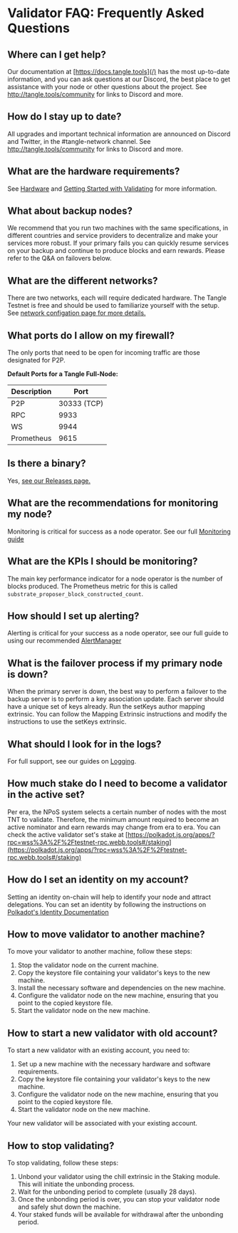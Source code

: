 # Validator FAQ: Frequently Asked Questions

## Where can I get help?

Our documentation at [https://docs.tangle.tools](/) has the most up-to-date information, and you can ask questions at our Discord, the best place to get assistance with your node or other questions about the project. See http://tangle.tools/community for links to Discord and more.

## How do I stay up to date?

All upgrades and important technical information are announced on Discord and Twitter, in the #tangle-network channel. See http://tangle.tools/community for links to Discord and more.

## What are the hardware requirements?

See [Hardware](https://docs.tangle.tools/node/hardware/) and [Getting Started with Validating](https://docs.tangle.tools/node/validator/requirements/) for more information.

## What about backup nodes?

We recommend that you run two machines with the same specifications, in different countries and service providers to decentralize and make your services more robust. If your primary fails you can quickly resume services on your backup and continue to produce blocks and earn rewards. Please refer to the Q&A on failovers below.

## What are the different networks?

There are two networks, each will require dedicated hardware. The Tangle Testnet is free and should be used to familiarize yourself with the setup. See [network configation page for more details.](/network-information-configuration)

## What ports do I allow on my firewall?

The only ports that need to be open for incoming traffic are those designated for P2P.

**Default Ports for a Tangle Full-Node:**

| Description | Port        |
| ----------- | ----------- |
| P2P         | 30333 (TCP) |
| RPC         | 9933        |
| WS          | 9944        |
| Prometheus  | 9615        |

## Is there a binary?

Yes, [see our Releases page.](https://github.com/webb-tools/tangle/releases)

## What are the recommendations for monitoring my node?

Monitoring is critical for success as a node operator. See our full [Monitoring guide](https://docs.tangle.tools/node/monitoring/quickstart/)

## What are the KPIs I should be monitoring?

The main key performance indicator for a node operator is the number of blocks produced. The Prometheus metric for this is called `substrate_proposer_block_constructed_count`.

## How should I set up alerting?

Alerting is critical for your success as a node operator, see our full guide to using our recommended [AlertManager](https://docs.tangle.tools/node/monitoring/alert-manager/)

## What is the failover process if my primary node is down?

When the primary server is down, the best way to perform a failover to the backup server is to perform a key association update. Each server should have a unique set of keys already. Run the setKeys author mapping extrinsic. You can follow the Mapping Extrinsic instructions and modify the instructions to use the setKeys extrinsic.

## What should I look for in the logs?

For full support, see our guides on [Logging](https://docs.tangle.tools/node/monitoring/loki/).

## How much stake do I need to become a validator in the active set?

Per era, the NPoS system selects a certain number of nodes with the most TNT to validate. Therefore, the minimum amount required to become an active nominator and earn rewards may change from era to era. You can check the active validator set's stake at [https://polkadot.js.org/apps/?rpc=wss%3A%2F%2Ftestnet-rpc.webb.tools#/staking](https://polkadot.js.org/apps/?rpc=wss%3A%2F%2Ftestnet-rpc.webb.tools#/staking)

## How do I set an identity on my account?

Setting an identity on-chain will help to identify your node and attract delegations. You can set an identity by following the instructions on [Polkadot's Identity Documentation](https://wiki.polkadot.network/learn-identity)

## How to move validator to another machine?

To move your validator to another machine, follow these steps:

1. Stop the validator node on the current machine.
2. Copy the keystore file containing your validator's keys to the new machine.
3. Install the necessary software and dependencies on the new machine.
4. Configure the validator node on the new machine, ensuring that you point to the copied keystore file.
5. Start the validator node on the new machine.

## How to start a new validator with old account?

To start a new validator with an existing account, you need to:

1. Set up a new machine with the necessary hardware and software requirements.
2. Copy the keystore file containing your validator's keys to the new machine.
3. Configure the validator node on the new machine, ensuring that you point to the copied keystore file.
4. Start the validator node on the new machine.

Your new validator will be associated with your existing account.

## How to stop validating?

To stop validating, follow these steps:

1. Unbond your validator using the chill extrinsic in the Staking module. This will initiate the unbonding process.
2. Wait for the unbonding period to complete (usually 28 days).
3. Once the unbonding period is over, you can stop your validator node and safely shut down the machine.
4. Your staked funds will be available for withdrawal after the unbonding period.
